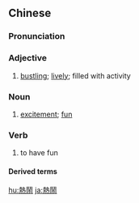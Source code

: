 {{also|热闹}}
==Chinese==
{{zh-forms|s=热闹}}

===Pronunciation===
{{zh-pron
|m=rènao
|c=jit6 naau6
|mn=qz:lia̍t-lāu/xm:lia̍t-nāu/zz:jia̍t-nāu
|cat=a,n,v
}}

===Adjective===
{{zh-adj}}

# [[bustling]]; [[lively]]; filled with activity

===Noun===
{{zh-noun}}

# [[excitement]]; [[fun]]

===Verb===
{{zh-verb}}

# to have fun

====Derived terms====
{{zh-der|湊熱鬧|看熱鬧}}

{{zh-cat|Elementary}}

[[hu:熱鬧]]
[[ja:熱鬧]]